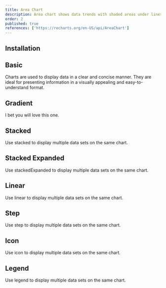```yaml
---
title: Area Chart
description: Area chart shows data trends with shaded areas under lines.
order: 2
published: true
references: ['https://recharts.org/en-US/api/AreaChart']
---
```


## Installation
<Install component='chart' />

## Basic
Charts are used to display data in a clear and concise manner. They are ideal for presenting information in a visually appealing and easy-to-understand format.
<Demo center className='w-full' component="charts/area/area-chart-basic-demo" />

## Gradient
I bet you will love this one.

<Demo center className='w-full' component="charts/area/area-chart-gradient-demo" />

## Stacked
Use stacked to display multiple data sets on the same chart.

<Demo center className='w-full' component="charts/area/area-chart-stacked-demo" />

## Stacked Expanded
Use stackedExpanded to display multiple data sets on the same chart.

<Demo center className='w-full' component="charts/area/area-chart-stacked-expanded-demo" />

## Linear
Use linear to display multiple data sets on the same chart.

<Demo center className='w-full' component="charts/area/area-chart-linear-demo" />

## Step
Use step to display multiple data sets on the same chart.

<Demo center className='w-full' component="charts/area/area-chart-step-demo" />

## Icon
Use icon to display multiple data sets on the same chart.

<Demo center className='w-full' component="charts/area/area-chart-icon-demo" />

## Legend
Use legend to display multiple data sets on the same chart.

<Demo center className='w-full' component="charts/area/area-chart-legend-demo" />
